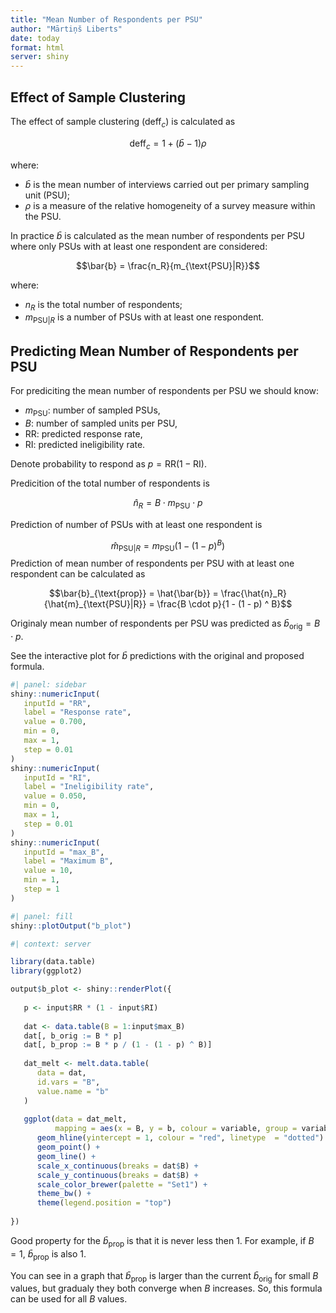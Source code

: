 ```yaml
---
title: "Mean Number of Respondents per PSU"
author: "Mārtiņš Liberts"
date: today
format: html
server: shiny
---
```


## Effect of Sample Clustering

The effect of sample clustering ($\text{deff}_c$) is calculated as

$$\text{deff}_c = 1 + \left( \bar{b} - 1 \right) \rho$$

where:

- $\bar{b}$ is the mean number of interviews carried out per primary sampling unit (PSU);
- $\rho$ is a measure of the relative homogeneity of a survey measure within the PSU.

In practice $\bar{b}$ is calculated as the mean number of respondents per PSU where only PSUs with at least one respondent are considered:

$$\bar{b} = \frac{n_R}{m_{\text{PSU}|R}}$$

where:

- $n_R$ is the total number of respondents;
- $m_{\text{PSU}|R}$ is a number of PSUs with at least one respondent.


## Predicting Mean Number of Respondents per PSU

For prediciting the mean number of respondents per PSU we should know:

- $m_\text{PSU}$: number of sampled PSUs,
- $B$: number of sampled units per PSU,
- $\text{RR}$: predicted response rate,
- $\text{RI}$: predicted ineligibility rate.

Denote probability to respond as $p = \text{RR} \left(1 - \text{RI} \right)$.

Predicition of the total number of respondents is

$$\hat{n}_R = B \cdot m_\text{PSU} \cdot p $$

Prediction of number of PSUs with at least one respondent is

$$\hat{m}_{\text{PSU}|R} = m_\text{PSU} \left( 1 - (1 - p) ^ B \right)$$
Prediction of mean number of respondents per PSU with at least one respondent can be calculated as

$$\bar{b}_{\text{prop}} = \hat{\bar{b}} = \frac{\hat{n}_R}{\hat{m}_{\text{PSU}|R}} =
\frac{B \cdot p}{1 - (1 - p) ^ B}$$

Originaly mean number of respondents per PSU was predicted as $\bar{b}_{\text{orig}} = B \cdot p$.

See the interactive plot for $\bar{b}$ predictions with the original and proposed formula.


```r
#| panel: sidebar
shiny::numericInput(
   inputId = "RR",
   label = "Response rate",
   value = 0.700,
   min = 0,
   max = 1,
   step = 0.01
)
shiny::numericInput(
   inputId = "RI",
   label = "Ineligibility rate",
   value = 0.050,
   min = 0,
   max = 1,
   step = 0.01
)
shiny::numericInput(
   inputId = "max_B",
   label = "Maximum B",
   value = 10,
   min = 1,
   step = 1
)
```

```r
#| panel: fill
shiny::plotOutput("b_plot")
```

```r
#| context: server

library(data.table)
library(ggplot2)

output$b_plot <- shiny::renderPlot({
   
   p <- input$RR * (1 - input$RI)
   
   dat <- data.table(B = 1:input$max_B)
   dat[, b_orig := B * p]
   dat[, b_prop := B * p / (1 - (1 - p) ^ B)]
   
   dat_melt <- melt.data.table(
      data = dat,
      id.vars = "B",
      value.name = "b"
   )
   
   ggplot(data = dat_melt,
          mapping = aes(x = B, y = b, colour = variable, group = variable)) +
      geom_hline(yintercept = 1, colour = "red", linetype  = "dotted") +
      geom_point() +
      geom_line() +
      scale_x_continuous(breaks = dat$B) +
      scale_y_continuous(breaks = dat$B) +
      scale_color_brewer(palette = "Set1") +
      theme_bw() +
      theme(legend.position = "top")
   
})
```

Good property for the $\bar{b}_{\text{prop}}$ is that it is never less then 1. For example, if $B = 1$, $\bar{b}_{\text{prop}}$ is also 1.

You can see in a graph that $\bar{b}_{\text{prop}}$ is larger than the current $\bar{b}_{\text{orig}}$ for small $B$ values, but gradualy they both converge when $B$ increases. So, this formula can be used for all $B$ values.
